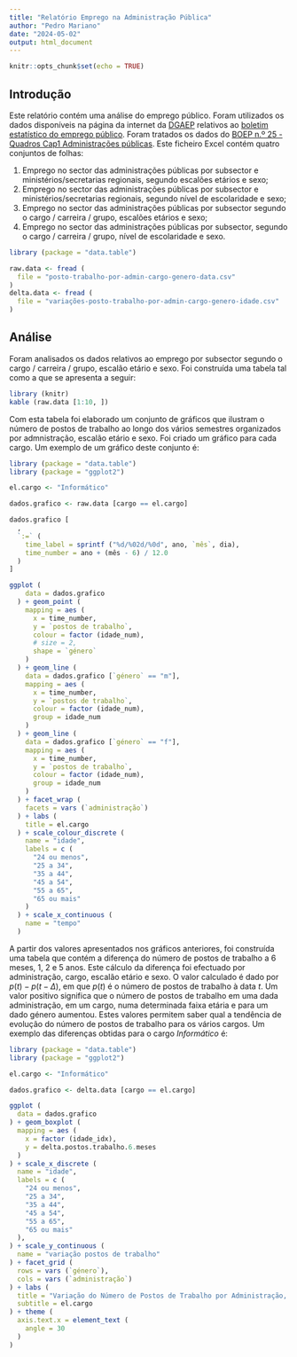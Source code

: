 ```yaml
---
title: "Relatório Emprego na Administração Pública"
author: "Pedro Mariano"
date: "2024-05-02"
output: html_document
---
```


```r
knitr::opts_chunk$set(echo = TRUE)
```

## Introdução

Este relatório contém uma análise do emprego público. Foram utilizados os dados disponíveis na página da internet da [DGAEP](https://www.dgaep.gov.pt/) relativos ao [boletim estatístico do emprego público](https://www.dgaep.gov.pt/index.cfm?OBJID=C0F56E62-5381-4271-B010-37ECE5B31017). Foram tratados os dados do [BOEP n.º 25 - Quadros Cap1 Administrações públicas](https://www.dgaep.gov.pt///upload/DIOEP/2023/BOEP25/DGAEP-DIOEP_Quadros_CAP1-Administracoes_Publicas_BOEP25-2023jun.xlsx). Este ficheiro Excel contém quatro conjuntos de folhas:

1. Emprego no sector das administrações públicas por subsector e ministérios/secretarias regionais, segundo escalões etários e sexo;
2. Emprego no sector das administrações públicas por subsector e ministérios/secretarias regionais, segundo nível de escolaridade e sexo;
3. Emprego no sector das administrações públicas por subsector segundo o cargo / carreira / grupo, escalões etários e sexo;
4. Emprego no sector das administrações públicas por subsector, segundo o cargo / carreira / grupo, nível de escolaridade e sexo.

```r
library (package = "data.table")

raw.data <- fread (
  file = "posto-trabalho-por-admin-cargo-genero-data.csv"
)
delta.data <- fread (
  file = "variações-posto-trabalho-por-admin-cargo-genero-idade.csv"
)
```

## Análise

Foram analisados os dados relativos ao emprego por subsector segundo o cargo / carreira / grupo, escalão etário e sexo. Foi construída uma tabela tal como a que se apresenta a seguir:

```r
library (knitr)
kable (raw.data [1:10, ])
```

Com esta tabela foi elaborado um conjunto de gráficos que ilustram o número de postos de trabalho ao longo dos vários semestres organizados por admnistração, escalão etário e sexo. Foi criado um gráfico para cada cargo. Um exemplo de um gráfico deste conjunto é:


```r
library (package = "data.table")
library (package = "ggplot2")

el.cargo <- "Informático"

dados.grafico <- raw.data [cargo == el.cargo]

dados.grafico [
  ,
  `:=` (
    time_label = sprintf ("%d/%02d/%0d", ano, `mês`, dia),
    time_number = ano + (mês - 6) / 12.0
  )
]

ggplot (
    data = dados.grafico
  ) + geom_point (
    mapping = aes (
      x = time_number,
      y = `postos de trabalho`,
      colour = factor (idade_num),
      # size = 2,
      shape = `género`
    )
  ) + geom_line (
    data = dados.grafico [`género` == "m"],
    mapping = aes (
      x = time_number,
      y = `postos de trabalho`,
      colour = factor (idade_num),
      group = idade_num
    )
  ) + geom_line (
    data = dados.grafico [`género` == "f"],
    mapping = aes (
      x = time_number,
      y = `postos de trabalho`,
      colour = factor (idade_num),
      group = idade_num
    )
  ) + facet_wrap (
    facets = vars (`administração`)
  ) + labs (
    title = el.cargo
  ) + scale_colour_discrete (
    name = "idade",
    labels = c (
      "24 ou menos",
      "25 a 34",
      "35 a 44",
      "45 a 54",
      "55 a 65",
      "65 ou mais"
    )
  ) + scale_x_continuous (
    name = "tempo"
  )
```

A partir dos valores apresentados nos gráficos anteriores, foi construída uma tabela que contém a diferença do número de postos de trabalho a 6 meses, 1, 2 e 5 anos. Este cálculo da diferença foi efectuado por administração, cargo, escalão etário e sexo. O valor calculado é dado por $p(t)-p(t-\Delta)$, em que $p(t)$ é o número de postos de trabalho à data $t$. Um valor positivo significa que o número de postos de trabalho em uma dada administração, em um cargo, numa determinada faixa etária e para um dado género aumentou. Estes valores permitem saber qual a tendência de evolução do número de postos de trabalho para os vários cargos. Um exemplo das diferenças obtidas para o cargo _Informático_ é:

```r
library (package = "data.table")
library (package = "ggplot2")

el.cargo <- "Informático"

dados.grafico <- delta.data [cargo == el.cargo]

ggplot (
  data = dados.grafico
) + geom_boxplot (
  mapping = aes (
    x = factor (idade_idx),
    y = delta.postos.trabalho.6.meses
  )
) + scale_x_discrete (
  name = "idade",
  labels = c (
    "24 ou menos",
    "25 a 34",
    "35 a 44",
    "45 a 54",
    "55 a 65",
    "65 ou mais"
  ),
) + scale_y_continuous (
  name = "variação postos de trabalho"
) + facet_grid (
  rows = vars (`género`),
  cols = vars (`administração`)
) + labs (
  title = "Variação do Número de Postos de Trabalho por Administração, Faixa Etária e Sexo",
  subtitle = el.cargo
) + theme (
  axis.text.x = element_text (
    angle = 30
  )
)
```

